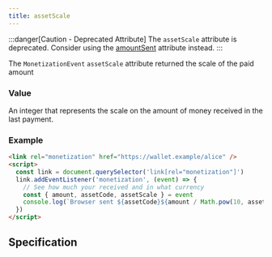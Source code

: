 ```yaml
---
title: assetScale
---
```



:::danger[Caution - Deprecated Attribute]
The `assetScale` attribute is deprecated. Consider using the [amountSent](../amountsent/) attribute instead.
:::

The `MonetizationEvent` `assetScale` attribute returned the scale of the paid amount

### Value

An integer that represents the scale on the amount of money received in the last payment.

### Example

```html
<link rel="monetization" href="https://wallet.example/alice" />
<script>
  const link = document.querySelector('link[rel="monetization"]')
  link.addEventListener('monetization', (event) => {
    // See how much your received and in what currency
    const { amount, assetCode, assetScale } = event
    console.log(`Browser sent ${assetCode}${amount / Math.pow(10, assetScale)}.`)
  })
</script>
```

## Specification

<Specifications link="assetscale-attribute-deprecated"></Specifications>